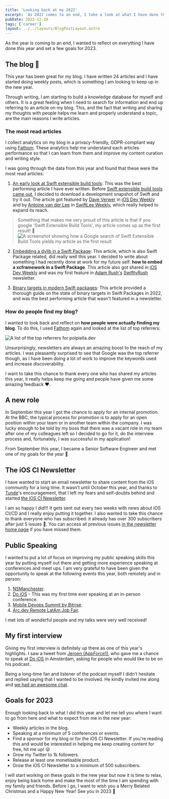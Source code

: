 ```yaml
---
title: 'Looking back at my 2022'
excerpt: 'As 2022 comes to an end, I take a look at what I have done this year and set goals for 2023.'
pubDate: 2022-12-28
tags: ['career']
layout: ../../layouts/BlogPostLayout.astro
---
```


As the year is coming to an end, I wanted to reflect on everything I have done this year and set a few goals for 2023.

## The blog 💪

This year has been great for my blog. I have written 24 articles and I have started doing weekly posts, which is something I am looking to keep up in the new year.

Through writing, I am starting to build a knowledge database for myself and others. It is a great feeling when I need to search for information and end up referring to an article on my blog. This, and the fact that writing and sharing my thoughts with people helps me learn and properly understand a topic, are the main reasons I write articles.

### The most read articles

I collect analytics on my blog in a privacy-friendly, GDPR-compliant way using [Fathom](https://usefathom.com). These analytics help me understand each articles performance so that I can learn from them and improve my content curation and writing style.

I was going through the data from this year and found that these were the most read articles:

1. [An early look at Swift extensible build tools](/an-early-look-at-swift-extensible-build-tools): This was the best performing article I have ever written. Before [Swift extensible build tools came out](https://github.com/apple/swift-evolution/blob/main/proposals/0303-swiftpm-extensible-build-tools.md), I decided to download a development snapshot of Swift and try it out. The article got featured by [Dave Verwer](https://twitter.com/daveverwer) in [iOS Dev Weekly](https://iosdevweekly.com/) and by [Antoine van der Lee](https://twitter.com/twannl) in [SwiftLee Weekly](https://www.avanderlee.com/swiftlee-weekly), which really helped to expand its reach.

> Something that makes me very proud of this article is that if you google 'Swift Extensible Build Tools', my article comes up as the first result! 🤩 ![A screenshot showing how a Google search of Swift Extensible Build Tools yields my article as the first result](/assets/posts/looking-back-at-my-2022/extensible-build-tools.png)

2. [Embedding a dylib in a Swift Package](/embedding-a-dylib-in-a-swift-package): This article, which is also Swift Package related, did really well this year. I decided to write about something I had recently done at work for my future self: **how to embed a xcframework in a Swift Package**. This article also got shared in [iOS Dev Weekly](https://iosdevweekly.com) and was my first feature in [Adam Rush's](https://twitter.com/Adam9Rush) [SwiftlyRush](https://www.swiftlyrush.com/) newsletter.

3. [Binary targets in modern Swift packages](/binary-targets-in-modern-swift-packages): This article provided a thorough guide on the state of binary targets in Swift Packages in 2022, and was the best performing article that wasn't featured in a newsletter.

### How do people find my blog?

I wanted to look back and reflect on **how people were actually finding my blog**. To do this, I used [Fathom](https://usefathom.com/) again and looked at the list of top referrers:

![A list of the top referrers for polpiella.dev](/assets/posts/looking-back-at-my-2022/top-referrers.png)

Unsurprisingly, newsletters are always an amazing boost to the reach of my articles. I was pleasantly surprised to see that Google was the top referrer though, as I have been doing a lot of work to improve the keywords used and increase discoverability.

I want to take this chance to thank every one who has shared my articles this year, it really helps keep me going and people have given me some amazing feedback ❤️.

## A new role

In September this year I got the chance to apply for an internal promotion. At the BBC, the typical process for promotion is to apply for an open position within your team or in another team within the company. I was lucky enough to be told by my boss that there was a vacant role in my team after one of my colleagues left so I decided to go for it, do the interview process and, fortunately, I was successful in my application!

From September this year, I became a Senior Software Engineer and met one of my goals for the year 🎉

## The iOS CI Newsletter

I have wanted to start an email newsletter to share content from the iOS community for a long time. It wasn't until October this year, and thanks to [Tunde](https://twitter.com/tundsdev)'s encouragement, that I left my fears and self-doubts behind and started [the iOS CI Newsletter](https://polpiella.dev/newsletter).

I am so happy I did!!! It gets sent out every two weeks with news about iOS CI/CD and I really enjoy putting it together. I also wanted to take this chance to thank everyone who has subscribed: it already has over 300 subscribers after just 5 issues 🤯. You can access all previous issues [in the newsletter home page](https://polpiella.dev/newsletter) if you have missed them.

## Public Speaking

I wanted to put a lot of focus on improving my public speaking skills this year by putting myself out there and getting more experience speaking at conferences and meet ups. I am very grateful to have been given the opportunity to speak at the following events this year, both remotely and in person:

1. [NSManchester](https://www.meetup.com/nsmanchester).
2. [Do iOS](https://do-ios.com/) - This was my first time ever speaking at an in-person conference.
3. [Mobile Devops Summit by Bitrise](https://www.mobiledevops.io/summit).
4. [Arc.dev Remote LatAm Job Fair](https://www.codementor.io/events/exploring-the-power-of-swift-beyond-app-development-fprz1hw3tl/video).

I met lots of wonderful people and my talks were very well received!

## My first interview

Giving my first interview is definitely up there as one of this year's highlights. I saw a tweet from [Jeroen (AppForce1)](https://twitter.com/AppForce1), who gave me a chance to speak at [Do iOS](https://do-ios.com/) in Amsterdam, asking for people who would like to be on his podcast.

Being a long-time fan and listener of the podcast myself I didn't hesitate and replied saying that I wanted to be involved. He kindly invited me along and [we had an awesome chat](https://www.buzzsprout.com/1414396/11876905).

## Goals for 2023

Enough looking back to what I did this year and let me tell you where I want to go from here and what to expect from me in the new year:

- Weekly articles in the blog.
- Speaking at a minimum of 5 conferences or events.
- Find a sponsor for my blog or for the iOS CI Newsletter. If you're reading this and would be interested in helping me keep creating content for free, hit me up! 😜
- Grow my Twitter to 1k followers.
- Release at least one monetisable product.
- Grow the iOS CI Newsletter to a minimum of 500 subscribers.

I will start working on these goals in the new year but now it is time to relax, enjoy being back home and make the most of the time I am spending with my family and friends. Before I go, I want to wish you a Merry Belated Christmas and a Happy New Year! See you in 2023 👋
